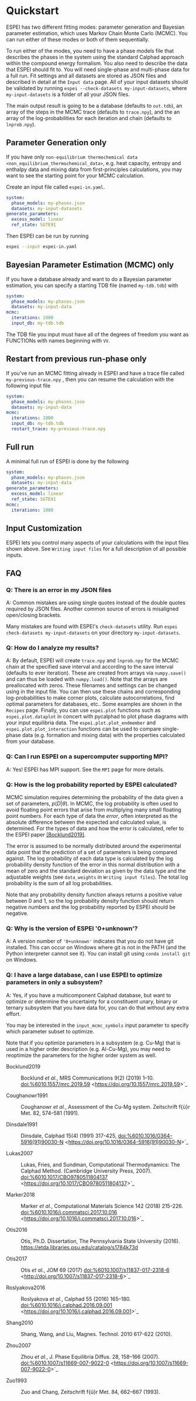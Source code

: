 # Quickstart

ESPEI has two different fitting modes: parameter generation and Bayesian
parameter estimation, which uses Markov Chain Monte Carlo (MCMC). You
can run either of these modes or both of them sequentially.

To run either of the modes, you need to have a phase models file that
describes the phases in the system using the standard Calphad approach
within the compound energy formalism. You also need to describe the data
that ESPEI should fit to. You will need single-phase and multi-phase
data for a full run. Fit settings and all datasets are stored as JSON
files and described in detail at the `Input data`{.interpreted-text
role="ref"} page. All of your input datasets should be validated by
running `espei --check-datasets my-input-datasets`, where
`my-input-datasets` is a folder of all your JSON files.

The main output result is going to be a database (defaults to
`out.tdb`), an array of the steps in the MCMC trace (defaults to
`trace.npy`), and the an array of the log-probabilities for each
iteration and chain (defaults to `lnprob.npy`).

## Parameter Generation only

If you have only
`non-equilibrium thermochemical data <non_equilibrium_thermochemical_data>`{.interpreted-text
role="ref"}, e.g. heat capacity, entropy and enthalpy data and mixing
data from first-principles calculations, you may want to see the
starting point for your MCMC calculation.

Create an input file called `espei-in.yaml`.

``` yaml
system:
  phase_models: my-phases.json
  datasets: my-input-datasets
generate_parameters:
  excess_model: linear
  ref_state: SGTE91
```

Then ESPEI can be run by running

``` bash
espei --input espei-in.yaml
```

## Bayesian Parameter Estimation (MCMC) only

If you have a database already and want to do a Bayesian parameter
estimation, you can specify a starting TDB file (named `my-tdb.tdb`)
with

``` YAML
system:
  phase_models: my-phases.json
  datasets: my-input-data
mcmc:
  iterations: 1000
  input_db: my-tdb.tdb
```

The TDB file you input must have all of the degrees of freedom you want
as FUNCTIONs with names beginning with `VV`.

## Restart from previous run-phase only

If you\'ve run an MCMC fitting already in ESPEI and have a trace file
called `my-previous-trace.npy` , then you can resume the calculation
with the following input file

``` yaml
system:
  phase_models: my-phases.json
  datasets: my-input-data
mcmc:
  iterations: 1000
  input_db: my-tdb.tdb
  restart_trace: my-previous-trace.npy
```

## Full run

A minimal full run of ESPEI is done by the following

``` yaml
system:
  phase_models: my-phases.json
  datasets: my-input-data
generate_parameters:
  excess_model: linear
  ref_state: SGTE91
mcmc:
  iterations: 1000
```

## Input Customization

ESPEI lets you control many aspects of your calculations with the input
files shown above. See `Writing input files`{.interpreted-text
role="ref"} for a full description of all possible inputs.

## FAQ

### Q: There is an error in my JSON files

A: Common mistakes are using single quotes instead of the double quotes
required by JSON files. Another common source of errors is misaligned
open/closing brackets.

Many mistakes are found with ESPEI\'s `check-datasets` utility. Run
`espei check-datasets my-input-datasets` on your directory
`my-input-datasets`.

### Q: How do I analyze my results?

A: By default, ESPEI will create `trace.npy` and `lnprob.npy` for the
MCMC chain at the specified save interval and according to the save
interval (defaults to ever iteration). These are created from arrays via
`numpy.save()` and can thus be loaded with `numpy.load()`. Note that the
arrays are preallocated with zeros. These filenames and settings can be
changed using in the input file. You can then use these chains and
corresponding log-probabilities to make corner plots, calculate
autocorrelations, find optimal parameters for databases, etc.. Some
examples are shown in the `Recipes`{.interpreted-text role="ref"} page.
Finally, you can use `espei.plot`{.interpreted-text role="py:mod"}
functions such as `espei.plot.dataplot`{.interpreted-text
role="py:func"} in concert with pycalphad to plot phase diagrams with
your input equilibria data. The
`espei.plot.plot_endmember`{.interpreted-text role="py:func"} and
`espei.plot.plot_interaction`{.interpreted-text role="py:func"}
functions can be used to compare single-phase data (e.g. formation and
mixing data) with the properties calculated from your database.

### Q: Can I run ESPEI on a supercomputer supporting MPI?

A: Yes! ESPEI has MPI support. See the `MPI`{.interpreted-text
role="ref"} page for more details.

### Q: How is the log probability reported by ESPEI calculated?

MCMC simulation requires determining the probability of the data given a
set of parameters, $p(D|\theta)$. In MCMC, the log probability is often
used to avoid floating point errors that arise from multiplying many
small floating point numbers. For each type of data the *error*, often
interpreted as the absolute difference between the expected and
calculated value, is determined. For the types of data and how the error
is calculated, refer to the ESPEI paper
[\[Bocklund2019\]](#Bocklund2019){.citation}.

The error is assumed to be normally distributed around the experimental
data point that the prediction of a set of parameters is being compared
against. The log probability of each data type is calculated by the log
probability density function of the error in this normal distribution
with a mean of zero and the standard deviation as given by the data type
and the adjustable weights (see `data_weights` in
`Writing input files`{.interpreted-text role="ref"}). The total log
probability is the sum of all log probabilities.

Note that any probability density function always returns a positive
value between 0 and 1, so the log probability density function should
return negative numbers and the log probability reported by ESPEI should
be negative.

### Q: Why is the version of ESPEI \'0+unknown\'?

A: A version number of `'0+unknown'` indicates that you do not have git
installed. This can occur on Windows where git is not in the PATH (and
the Python interpreter cannot see it). You can install git using
`conda install git` on Windows.

### Q: I have a large database, can I use ESPEI to optimize parameters in only a subsystem?

A: Yes, if you have a multicomponent Calphad database, but want to
optimize or determine the uncertainty for a constituent unary, binary or
ternary subsystem that you have data for, you can do that without any
extra effort.

You may be interested in the `input_mcmc_symbols`{.interpreted-text
role="ref"} input parameter to specify which parameter subset to
optimize.

Note that if you optimize parameters in a subsystem (e.g. Cu-Mg) that is
used in a higher order description (e.g. Al-Cu-Mg), you may need to
reoptimize the parameters for the higher order system as well.

::: {#citations}

[Bocklund2019]{#Bocklund2019 .citation-label}

:   Bocklund *et al.*, MRS Communications 9(2) (2019) 1--10.
    <doi:%6010.1557/mrc.2019.59>
    \<<https://doi.org/10.1557/mrc.2019.59>\>\`\_

[Coughanowr1991]{#Coughanowr1991 .citation-label}

:   Coughanowr *et al.*, Assessment of the Cu-Mg system. Zeitschrift
    f{ü}r Met. 82, 574--581 (1991).

[Dinsdale1991]{#Dinsdale1991 .citation-label}

:   Dinsdale, Calphad 15(4) (1991) 317-425,
    <doi:%6010.1016/0364-5916(91)90030-N>
    \<<https://doi.org/10.1016/0364-5916(91)90030-N>\>\`\_

[Lukas2007]{#Lukas2007 .citation-label}

:   Lukas, Fries, and Sundman, Computational Thermodynamics: The Calphad
    Method. (Cambridge University Press, 2007).
    <doi:%6010.1017/CBO9780511804137>
    \<<https://doi.org/10.1017/CBO9780511804137>\>\`\_

[Marker2018]{#Marker2018 .citation-label}

:   Marker *et al.*, Computational Materials Science 142 (2018) 215-226.
    <doi:%6010.1016/j.commatsci.2017.10.016>
    \<<https://doi.org/10.1016/j.commatsci.2017.10.016>\>\`\_

[Otis2016]{#Otis2016 .citation-label}

:   Otis, Ph.D. Dissertation, The Pennsylvania State University (2016).
    <https://etda.libraries.psu.edu/catalog/s1784k73d>

[Otis2017]{#Otis2017 .citation-label}

:   Otis *et al.*, JOM 69 (2017) <doi:%6010.1007/s11837-017-2318-6>
    \<<http://doi.org/10.1007/s11837-017-2318-6>\>\`\_

[Roslyakova2016]{#Roslyakova2016 .citation-label}

:   Roslyakova *et al.*, Calphad 55 (2016) 165--180.
    <doi:%6010.1016/j.calphad.2016.09.001>
    \<<https://doi.org/10.1016/j.calphad.2016.09.001>\>\`\_

[Shang2010]{#Shang2010 .citation-label}

:   Shang, Wang, and Liu, Magnes. Technol. 2010 617-622 (2010).

[Zhou2007]{#Zhou2007 .citation-label}

:   Zhou *et al.*, J. Phase Equilibria Diffus. 28, 158--166 (2007).
    <doi:%6010.1007/s11669-007-9022-0>
    \<<https://doi.org/10.1007/s11669-007-9022-0>\>\`\_

[Zuo1993]{#Zuo1993 .citation-label}

:   Zuo and Chang, Zeitschrift f{ü}r Met. 84, 662--667 (1993).
:::

